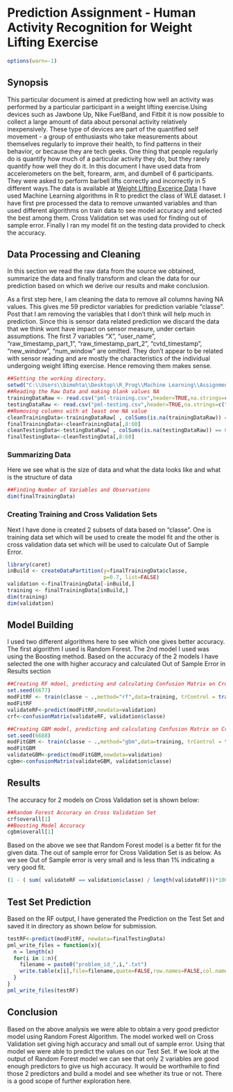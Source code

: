 Prediction Assignment - Human Activity Recognition for Weight Lifting Exercise
========================================================
```r
options(warn=-1)
```

## Synopsis
This particular document is aimed at predicting how well an activity was performed by a particular participant in a weight lifting exercise.Using devices such as Jawbone Up, Nike FuelBand, and Fitbit it is now possible to collect a large amount of data about personal activity relatively inexpensively. These type of devices are part of the quantified self movement - a group of enthusiasts who take measurements about themselves regularly to improve their health, to find patterns in their behavior, or because they are tech geeks. One thing that people regularly do is quantify how much of a particular activity they do, but they rarely quantify how well they do it. In this document I have used data from accelerometers on the belt, forearm, arm, and dumbell of 6 participants. They were asked to perform barbell lifts correctly and incorrectly in 5 different ways.The data is available at 
[Weight Lifting Excerice Data](http://groupware.les.inf.puc-rio.br/work.jsf?p1=11201)
I have used Machine Learning algorithms in R to predict the class of WLE dataset. I have first pre processed the data to remove unwanted variables and than used different algorithms on train data to see model accuracy and selected the best among them. Cross Validation set was used for finding out of sample error. Finally I ran my model fit on the testing data provided to check the accuracy.

## Data Processing and Cleaning

In this section we read the raw data from the source we obtained, summarize the data and finally transform and clean the data for our prediction based on which we derive our results and make conclusion.

As a first step here, I am cleaning the data to remove all columns having NA values. This gives me 59 predictor variables for prediction variable "classe". Post that I am removing the variables that I don't think will help much in prediction. Since this is sensor data related prediction we discard the data that we think wont have impact on sensor measure, under certain assumptions. The first 7 variables "X", "user_name", "raw_timestamp_part_1", "raw_timestamp_part_2", "cvtd_timestamp", "new_window", "num_window" are omitted. They don't appear to be related with sensor reading and are mostly the characteristics of the individual undergoing weight lifting exercise. Hence removing them makes sense.

```r
##Setting the working directory. 
setwd("C:\\Users\\bimehta\\Desktop\\R_Prog\\Machine Learning\\Assignment")
##Reading the Raw Data and making blank values NA
trainingDataRaw <- read.csv("pml-training.csv",header=TRUE,na.strings=c("NA",""))
testingDataRaw <- read.csv("pml-testing.csv",header=TRUE,na.strings=c("NA",""))
##Removing columns with at least one NA value
cleanTrainingData<-trainingDataRaw[ , colSums(is.na(trainingDataRaw)) == 0]
finalTrainingData<-cleanTrainingData[,8:60]
cleanTestingData<-testingDataRaw[ , colSums(is.na(testingDataRaw)) == 0]
finalTestingData<-cleanTestingData[,8:60]
```
### Summarizing Data
Here we see what is the size of data and what the data looks like and what is the structure of data
```r
##Finding Number of Variables and Observations
dim(finalTrainingData)
```
### Creating Training and Cross Validation Sets
 
Next I have done is created 2 subsets of data based on "classe". One is training data set which will be used to create the model fit and the other is cross validation data set which will be used to calculate Out of Sample Error.

```r
library(caret)
inBuild <- createDataPartition(y=finalTrainingData$classe,
                               p=0.7, list=FALSE)
validation <-finalTrainingData[-inBuild,]
training <- finalTrainingData[inBuild,]
dim(training)
dim(validation)
```
## Model Building

I used two different algorithms here to see which one gives better accuracy. The first algorithm I used is Random Forest. The 2nd model I used was using the Boosting method.
Based on the accuracy of the 2 models I have selected the one with higher accuracy and calculated Out of Sample Error in Results section

```r
##Creating RF mdoel, predicting and calculating Confusion Matrix on Cross Validaton Set
set.seed(6677)
modFitRF <- train(classe ~ .,method="rf",data=training, trControl = trainControl(method = "cv", number = 4))
modFitRF
validateRF<-predict(modFitRF,newdata=validation)
crf<-confusionMatrix(validateRF, validation$classe)

##Creating GBM model, predicting and calculating Confusion Matrix on Cross Validaton Set
set.seed(6688)
modFitGBM <- train(classe ~ .,method="gbm",data=training, trControl = trainControl(method = "cv", number = 4), verbose=FALSE)
modFitGBM
validateGBM<-predict(modFitGBM,newdata=validation)
cgbm<-confusionMatrix(validateGBM, validation$classe)
```

## Results

The accuracy for 2 models on Cross Validation set is shown below:
```r
##Random Forest Accuracy on Cross Validation Set
crf$overall[1]
##Boosting Model Accuracy
cgbm$overall[1]
```

Based on the above we see that Random Forest model is a better fit for the given data.
The out of sample error for Cross Validation Set is as below. As we see Out of Sample error is very small and is less than 1% indicating a very good fit.
```r
(1 - ( sum( validateRF == validation$classe) / length(validateRF)))*100
```

## Test Set Prediction

Based on the RF output, I have generated the Prediction on the Test Set and saved it in directory as shown below for submission.
```r
testRF<-predict(modFitRF, newdata=finalTestingData)
pml_write_files = function(x){
  n = length(x)
  for(i in 1:n){
    filename = paste0("problem_id_",i,".txt")
    write.table(x[i],file=filename,quote=FALSE,row.names=FALSE,col.names=FALSE)
  }
}
pml_write_files(testRF)
```

## Conclusion

Based on the above analysis we were able to obtain a very good predictor model using Random Forest Algorithm. The model worked well on Cross Validation set giving high accuracy and small out of sample error.
Using that model we were able to predict the values on our Test Set.
If we look at the output of Random Forest model we can see that only 2 variables are good enough predictors to give us high accuracy. It would be worthwhile to find those 2 predictors and build a model and see whether its true or not. There is a good scope of further exploration here.